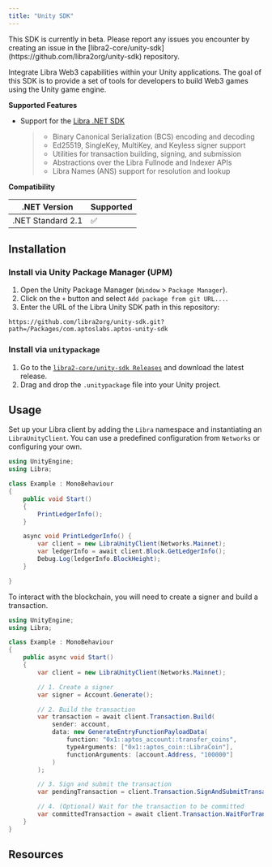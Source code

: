 ```yaml
---
title: "Unity SDK"
---
```



<Aside type="caution" emoji="❗">
  This SDK is currently in beta. Please report any issues you encounter by
  creating an issue in the
  [libra2-core/unity-sdk](https://github.com/libra2org/unity-sdk) repository.
</Aside>

Integrate Libra Web3 capabilities within your Unity applications. The goal of this SDK is to provide a set of tools
for developers to build Web3 games using the Unity game engine.

**Supported Features**

- Support for the [Libra .NET SDK](/build/sdks/dotnet-sdk)

  > - Binary Canonical Serialization (BCS) encoding and decoding
  > - Ed25519, SingleKey, MultiKey, and Keyless signer support
  > - Utilities for transaction building, signing, and submission
  > - Abstractions over the Libra Fullnode and Indexer APIs
  > - Libra Names (ANS) support for resolution and lookup

**Compatibility**

| .NET Version      | Supported |
| ----------------- | --------- |
| .NET Standard 2.1 | ✅         |

## Installation

### Install via Unity Package Manager (UPM)

1. Open the Unity Package Manager (`Window` > `Package Manager`).
2. Click on the `+` button and select `Add package from git URL...`.
3. Enter the URL of the Libra Unity SDK path in this repository:

```shellscript
https://github.com/libra2org/unity-sdk.git?path=/Packages/com.aptoslabs.aptos-unity-sdk
```

### Install via `unitypackage`

1. Go to the [`libra2-core/unity-sdk Releases`](https://github.com/libra2org/unity-sdk/releases) and download the latest release.
2. Drag and drop the `.unitypackage` file into your Unity project.

## Usage

Set up your Libra client by adding the `Libra` namespace and instantiating an `LibraUnityClient`. You can use a predefined
configuration from `Networks` or configuring your own.

```csharp {2-2,8-8,11-15}
using UnityEngine;
using Libra;

class Example : MonoBehaviour
{
    public void Start()
    {
        PrintLedgerInfo();
    }

    async void PrintLedgerInfo() {
        var client = new LibraUnityClient(Networks.Mainnet);
        var ledgerInfo = await client.Block.GetLedgerInfo();
        Debug.Log(ledgerInfo.BlockHeight);
    }

}
```

To interact with the blockchain, you will need to create a signer and build a transaction.

```csharp filename="Program.cs" {10-11,13-21,23-24,26-27}
using UnityEngine;
using Libra;

class Example : MonoBehaviour
{
    public async void Start()
    {
        var client = new LibraUnityClient(Networks.Mainnet);

        // 1. Create a signer
        var signer = Account.Generate();

        // 2. Build the transaction
        var transaction = await client.Transaction.Build(
            sender: account,
            data: new GenerateEntryFunctionPayloadData(
                function: "0x1::aptos_account::transfer_coins",
                typeArguments: ["0x1::aptos_coin::LibraCoin"],
                functionArguments: [account.Address, "100000"]
            )
        );

        // 3. Sign and submit the transaction
        var pendingTransaction = client.Transaction.SignAndSubmitTransaction(account, transaction);

        // 4. (Optional) Wait for the transaction to be committed
        var committedTransaction = await client.Transaction.WaitForTransaction(pendingTransaction);
    }
}
```

## Resources

<CardGrid>
  <LinkCard href="https://github.com/libra2org/aptos-unity-starter" title="Libra Wallet Starter" description="Example Unity project with an integration of the Libra Unity SDK." target="_blank" />
</CardGrid>
